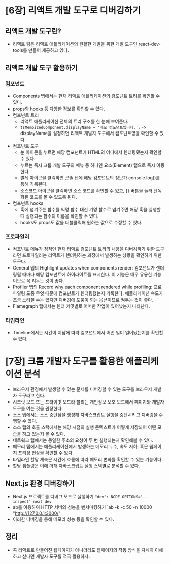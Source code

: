 # [6장] 리액트 개발 도구로 디버깅하기

## 리액트 개발 도구란?

-   리액트 팀은 리액트 애플리케이션의 원활한 개발을 위한 개발 도구인 react-dev-tools를 만들어 제공하고 있다.

## 리액트 개발 도구 활용하기

### 컴포넌트

-   Components 탭에서는 현재 리액트 애플리케이션의 컴포넌트 트리를 확인할 수 있다.
-   props와 hooks 등 다양한 정보를 확인할 수 있다.
-   컴포넌트 트리
    -   리액트 애플리케이션 전체의 트리 구조를 한 눈에 보여준다.
    -   `tsMemoizedComponent.displayName = '메모 컴포넌트입니다.';` -> displayName을 설정하면 리액트 개발자 도구에서 컴포넌트명을 확인할 수 있다.
-   컴포넌트 도구
    -   눈 아이콘을 누르면 해당 컴포넌트가 HTML의 어디에서 렌더링됐는지 확인할 수 있다.
    -   누르는 즉시 크롬 개발 도구의 메뉴 중 하나인 요소(Element) 탭으로 즉시 이동한다.
    -   벌레 아이콘을 클릭하면 콘솔 탭에 해당 컴포넌트의 정보가 console.log()를 통해 기록된다.
    -   소스코드 아이콘을 클릭하면 소스 코드를 확인할 수 있고, {} 버튼을 눌러 난독화된 코드를 볼 수 있도록 된다.
-   컴포넌트 hooks
    -   훅에 넘겨주는 함수를 익명 함수 대신 기명 함수로 넘겨주면 해당 훅을 실행할 때 실행되는 함수의 이름을 확인할 수 있다.
    -   hooks도 props도 값을 더블클릭해 원하는 값으로 수정할 수 있다.

### 프로파일러

-   컴포넌트 메뉴가 정적인 현재 리액트 컴포넌트 트리의 내용을 디버깅하기 위한 도구라면 프로파일러는 리액트가 렌더링하는 과정에서 발생하는 상황을 확인하기 위한 도구다.
-   General 탭의 Highlight updates when components render: 컴포넌트가 렌더링될 때마다 해당 컴포넌트에 하이라이트를 표시한다. 이 기능은 매우 유용한 기능이므로 꼭 켜두는 것이 좋다.
-   Profiler 탭의 Record why each component rendered while profiling: 프로파일링 도중 무엇 때문에 컴포넌트가 렌더링됐는지 기록한다. 애플리케이션 속도가 조금 느려질 수는 있지만 디버깅에 도움이 되는 옵션이므로 켜두는 것이 좋다.
-   Flamegraph 탭에서는 렌더 커밋별로 어떠한 작업이 있어났는지 나타난다.

### 타임라인

-   Timeline에서는 시간이 지남에 따라 컴포넌트에서 어떤 일이 일어났는지를 확인할 수 있다.

# [7장] 크롬 개발자 도구를 활용한 애플리케이션 분석

-   브라우저 환경에서 발생할 수 있는 문제를 디버깅할 수 있는 도구를 브라우저 개발자 도구라고 한다.
-   시크릿 모드 또는 프라이빗 모드라 불리는 개인정보 보호 모드에서 페이지와 개발자 도구를 여는 것을 권장한다.
-   소스 탭에서는 소스 중단점을 생성해 자바스크립트 실행을 중단시키고 디버깅을 수행할 수 있다.
-   소스 탭의 호출 스택에서는 해당 시점의 실행 콘텍스트가 어떻게 저장되어 어떤 모습을 하고 있는지 볼 수 있다.
-   네트워크 탭에서는 동일한 주소의 요청이 두 번 실행되는지 확인해볼 수 있다.
-   메모리 탭에서는 애플리케이션에서 발생하는 메모리 누수, 속도 저하, 혹은 웹페이지 프리징 현상을 확인할 수 있다.
-   타임라인 할당 계측은 시간에 흐름에 따라 메모리 변화를 확인할 수 있는 기능이다.
-   할당 샘플링은 이에 더해 자바스크립트 실행 스택별로 분석할 수 있다.

## Next.js 환경 디버깅하기

-   Next.js 프로젝트를 디버그 모드로 실행하기
    `"dev": NODE_OPTIONS='--inspect' next dev`
-   ab를 이용하여 HTTP 서버의 성능을 벤치마킹하기
    `ab -k -c 50 -n 10000 "http://127.0.0.1:3000/"
-   이러한 디버깅을 통해 메모리 성능 등을 확인할 수 있다.

## 정리

-   꼭 리액트로 만들어진 웹페이지가 아니더라도 웹페이지의 작동 방식을 자세히 이해하고 싶다면 개발자 도구를 적극 활용하자.
